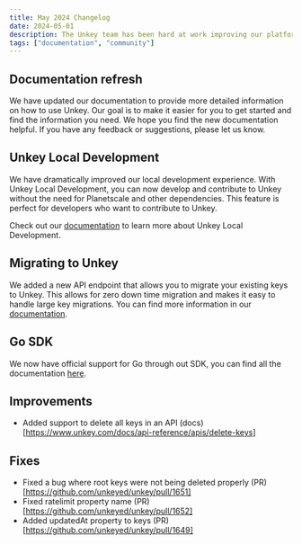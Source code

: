 ```yaml
---
title: May 2024 Changelog
date: 2024-05-01
description: The Unkey team has been hard at work improving our platform. Here are the latest updates for May 2024.
tags: ["documentation", "community"]
---
```


## Documentation refresh

We have updated our documentation to provide more detailed information on how to use Unkey. Our goal is to make it easier for you to get started and find the information you need. We hope you find the new documentation helpful. If you have any feedback or suggestions, please let us know.

## Unkey Local Development

We have dramatically improved our local development experience. With Unkey Local Development, you can now develop and contribute to Unkey without the need for Planetscale and other dependencies. This feature is perfect for developers who want to contribute to Unkey.

Check out our [documentation](https://www.unkey.com/docs/contributing/getting-started) to learn more about Unkey Local Development.

## Migrating to Unkey

We added a new API endpoint that allows you to migrate your existing keys to Unkey. This allows for zero down time migration and makes it easy to handle large key migrations. You can find more information in our [documentation](https://www.unkey.com/docs/migrations/keys).

## Go SDK

We now have official support for Go through out SDK, you can find all the documentation [here](https://www.unkey.com/docs/libraries/go/overview).

## Improvements

- Added support to delete all keys in an API (docs)[https://www.unkey.com/docs/api-reference/apis/delete-keys]

## Fixes

- Fixed a bug where root keys were not being deleted properly (PR)[https://github.com/unkeyed/unkey/pull/1651]
- Fixed ratelimit property name (PR)[https://github.com/unkeyed/unkey/pull/1652]
- Added updatedAt property to keys (PR)[https://github.com/unkeyed/unkey/pull/1649]
